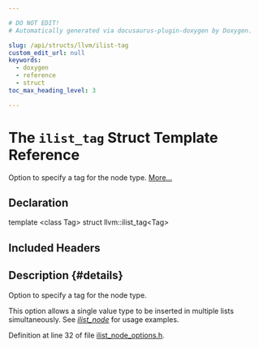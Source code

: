 ```yaml
---

# DO NOT EDIT!
# Automatically generated via docusaurus-plugin-doxygen by Doxygen.

slug: /api/structs/llvm/ilist-tag
custom_edit_url: null
keywords:
  - doxygen
  - reference
  - struct
toc_max_heading_level: 3

---
```





# The `ilist_tag` Struct Template Reference

<DoxygenPage pluginConfig={pluginConfig}>

Option to specify a tag for the node type. <a href="#details">More...</a>

## Declaration

<CodeBlock>template &lt;class Tag&gt;
struct llvm::ilist_tag&lt;Tag&gt;</CodeBlock>

## Included Headers

<IncludesList>
<IncludesListItem
  filePath="llvm/ADT/ilist_node_options.h"
  permalink="/docs/api/files/include/include/llvm/include/llvm/adt/ilist-node-options-h"
  isLocal="true" />
</IncludesList>

## Description {#details}

Option to specify a tag for the node type.

This option allows a single value type to be inserted in multiple lists simultaneously. See <em><a href="/docs/api/classes/llvm/ilist-node">ilist&#95;node</a></em> for usage examples.

Definition at line 32 of file <a href="/docs/api/files/include/include/llvm/include/llvm/adt/ilist-node-options-h">ilist&#95;node&#95;options.h</a>.

</DoxygenPage>
